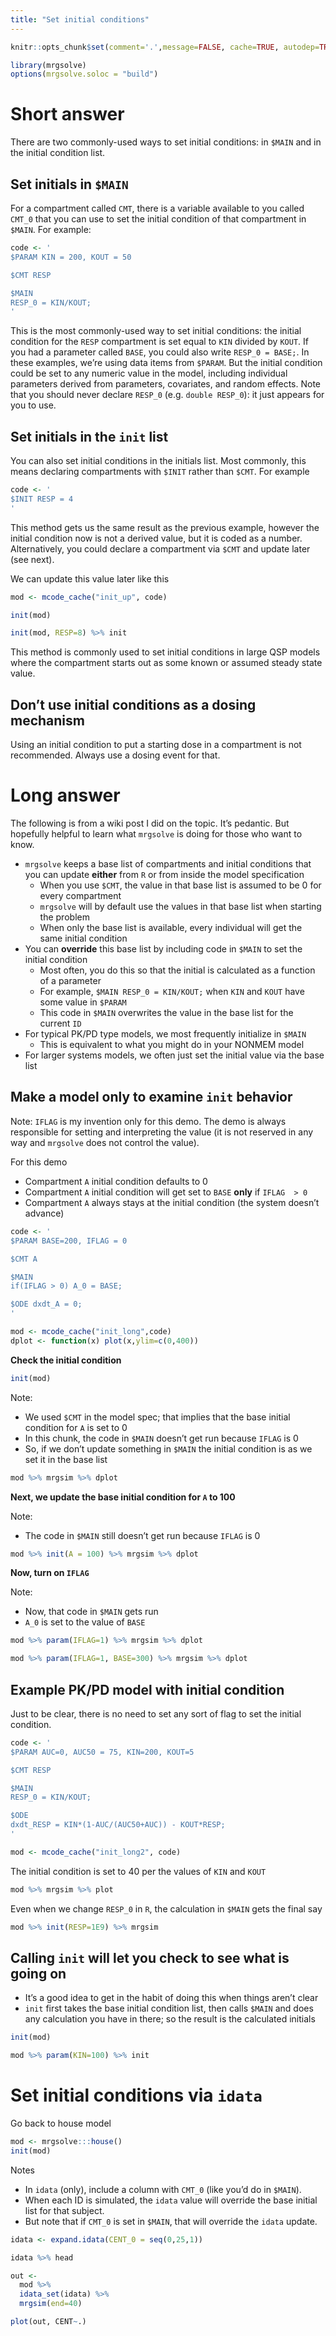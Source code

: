 ```yaml
---
title: "Set initial conditions"
---
```



```r
knitr::opts_chunk$set(comment='.',message=FALSE, cache=TRUE, autodep=TRUE)
```


```r
library(mrgsolve)
options(mrgsolve.soloc = "build")
```


# Short answer
There are two commonly-used ways to set initial conditions: in `$MAIN` and in the initial condition list.

## Set initials in `$MAIN`

For a compartment called `CMT`, there is a variable available to you called `CMT_0` that you can use to set the initial condition of that compartment in `$MAIN`.  For example:

```r
code <- '
$PARAM KIN = 200, KOUT = 50

$CMT RESP

$MAIN
RESP_0 = KIN/KOUT;
'
```
This is the most commonly-used way to set initial conditions: the initial condition for the `RESP` compartment is set equal to `KIN` divided by `KOUT`.  If you had a parameter called `BASE`, you could also write `RESP_0 = BASE;`.  In these examples, we're using data items from `$PARAM`.  But the initial condition could be set to any numeric value in the model, including individual parameters derived from parameters, covariates, and random effects.  Note that you should never declare `RESP_0` (e.g. `double RESP_0`): it just appears for you to use.

## Set initials in the `init` list
You can also set initial conditions in the initials list.  Most commonly, this means declaring compartments with `$INIT` rather than `$CMT`.   For example

```r
code <- '
$INIT RESP = 4
'
```

This method gets us the same result as the previous example, however the initial condition now is not a derived value, but it is coded as a number.  Alternatively, you could declare a compartment via `$CMT` and update later (see next).

We can update this value later like this
```r
mod <- mcode_cache("init_up", code)

init(mod)

init(mod, RESP=8) %>% init
```

This method is commonly used to set initial conditions in large QSP models where the compartment starts out as some known or assumed steady state value.

## Don't use initial conditions as a dosing mechanism
Using an initial condition to put a starting dose in a compartment is not recommended.  Always use a dosing event for that.




# Long answer

The following is from a wiki post I did on the topic.  It's pedantic.  But hopefully helpful to learn what `mrgsolve` is doing for those who want to know.

* `mrgsolve` keeps a base list of compartments and initial conditions that you can update __either__ from `R` or from inside the model specification
    * When you use `$CMT`, the value in that base list is assumed to be 0 for every compartment
    * `mrgsolve` will by default use the values in that base list when starting the problem
    * When only the base list is available, every individual will get the same initial condition
* You can __override__ this base list by including code in `$MAIN` to set the initial condition
    * Most often, you do this so that the initial is calculated as a function of a parameter
    * For example, `$MAIN RESP_0 = KIN/KOUT;` when `KIN` and `KOUT` have some value in `$PARAM`
    * This code in `$MAIN` overwrites the value in the base list for the current `ID`
* For typical PK/PD type models, we most frequently initialize in `$MAIN`
    * This is equivalent to what you might do in your NONMEM model
* For larger systems models, we often just set the initial value via the base list
        

## Make a model only to examine `init` behavior

Note: `IFLAG` is my invention only for this demo.  The demo
is always responsible for setting and interpreting the value (it is not 
reserved in any way and `mrgsolve` does not control the value).

For this demo

* Compartment `A` initial condition defaults to 0
* Compartment `A` initial condition will get set to `BASE` __only__ if `IFLAG  > 0`
* Compartment `A` always stays at the initial condition (the system doesn't advance)

```r
code <- '
$PARAM BASE=200, IFLAG = 0

$CMT A

$MAIN
if(IFLAG > 0) A_0 = BASE;

$ODE dxdt_A = 0;
'
```


```r
mod <- mcode_cache("init_long",code)
dplot <- function(x) plot(x,ylim=c(0,400))
```

__Check the initial condition__
```r
init(mod)
```

Note:

* We used `$CMT` in the model spec; that implies that the base initial condition for `A` is set to 0
* In this chunk, the code in `$MAIN` doesn't get run because `IFLAG` is 0
* So, if we don't update something in `$MAIN` the initial condition is as we set it in the base list

```r
mod %>% mrgsim %>% dplot
```

__Next, we update the base initial condition for `A` to 100__

Note:

* The code in `$MAIN` still doesn't get run because `IFLAG` is 0

```r
mod %>% init(A = 100) %>% mrgsim %>% dplot
```

__Now, turn on `IFLAG`__

Note:

* Now, that code in `$MAIN` gets run
* `A_0` is set to the value of `BASE`

```r
mod %>% param(IFLAG=1) %>% mrgsim %>% dplot

mod %>% param(IFLAG=1, BASE=300) %>% mrgsim %>% dplot
```


## Example PK/PD model with initial condition

Just to be clear, there is no need to set any sort of flag to set the initial condition.


```r
code <- '
$PARAM AUC=0, AUC50 = 75, KIN=200, KOUT=5

$CMT RESP

$MAIN 
RESP_0 = KIN/KOUT;

$ODE
dxdt_RESP = KIN*(1-AUC/(AUC50+AUC)) - KOUT*RESP;
'
```


```r
mod <- mcode_cache("init_long2", code)
```


The initial condition is set to 40 per the values of `KIN` and `KOUT`

```r
mod %>% mrgsim %>% plot
```

Even when we change `RESP_0` in `R`, the calculation in `$MAIN` gets the final say

```r
mod %>% init(RESP=1E9) %>% mrgsim
```


## Calling `init` will let you check to see what is going on

* It's a good idea to get in the habit of doing this when things aren't clear
* `init`  first takes the base initial condition list, then calls `$MAIN` and does any calculation 
you have in there; so the result is the calculated initials

```r
init(mod)

mod %>% param(KIN=100) %>% init
```


# Set initial conditions via `idata`

Go back to house model

```r
mod <- mrgsolve:::house()
init(mod)
```

Notes

* In `idata` (only), include a column with `CMT_0` (like you'd 
do in `$MAIN`).
* When each ID is simulated, the `idata` value will override the 
base initial list for that subject.  
* But note that if 
`CMT_0` is set in `$MAIN`, that will override the `idata` update. 

```r
idata <- expand.idata(CENT_0 = seq(0,25,1))

idata %>% head

out <- 
  mod %>% 
  idata_set(idata) %>% 
  mrgsim(end=40)
```


```r
plot(out, CENT~.)

```






